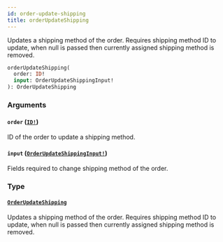 ```yaml
---
id: order-update-shipping
title: orderUpdateShipping
---
```


Updates a shipping method of the order. Requires shipping method ID to update, when null is passed then currently assigned shipping method is removed.

```graphql
orderUpdateShipping(
  order: ID!
  input: OrderUpdateShippingInput!
): OrderUpdateShipping

```

### Arguments

#### `order` ([`ID!`](/developer/api-reference/scalars/id.mdx))

ID of the order to update a shipping method.

#### `input` ([`OrderUpdateShippingInput!`](/developer/api-reference/inputs/order-update-shipping-input.mdx))

Fields required to change shipping method of the order.

### Type

#### [`OrderUpdateShipping`](/developer/api-reference/objects/order-update-shipping.mdx)

Updates a shipping method of the order. Requires shipping method ID to update, when null is passed then currently assigned shipping method is removed.
